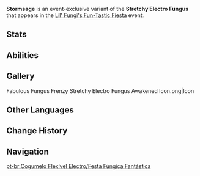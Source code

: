 {{CustomTabs
|tab1 = Overview
|tab2 = Fabulous Fungus Frenzy
|tab3 = Fungus Mechanicus
|tab4 = Lil' Fungi's Fun-Tastic Fiesta
}}
{{Enemy Infobox
|name     = Stormsage
|image    = Enemy Stretchy Electro Fungus.png
|dmgtype  = Electro
|weakpoint = no
|type     = Event Enemies
}}
'''Stormsage''' is an event-exclusive variant of the '''Stretchy Electro Fungus''' that appears in the [[Lil' Fungi's Fun-Tastic Fiesta]] event.

==Stats==
{{Enemy Stats
|hide_notes = 1

|electro_res = 20%
|dendro_res = 20%

|hp_ratio  = 2.1
|hp_type   = 2
|atk_ratio = 4.32
|atk_type  = 2
}}

==Abilities==
{{Enemy Attacks
|enemy       = Stretchy Electro Fungus V3

|name_1      = Conductive Amplifier
|desc_1      = Provides the "Conductive" effect to all Lil' Fungi on the team and increases their ATK by '''40%''' for a period of time. When Lil' Fungi take DMG, the "Conductive" effect will be removed.

|name_2      = Swift Response
|desc_2      = Increases the [[Elemental Mastery]] of all Lil' Fungi on the team by '''180'''.

|name_3      = Normal Attack
|desc_3      = Unleashes a Lightning Bullet, dealing '''200% ATK''' as {{Color|Electro DMG}}.
}}

==Gallery==
<gallery>
Fabulous Fungus Frenzy Stretchy Electro Fungus Awakened Icon.png|Icon
</gallery>

==Other Languages==
{{Other Languages|Stretchy Electro Fungus/Fungus Mechanicus}}

==Change History==
{{Change History|4.2}}

==Navigation==
{{Enemy Navbox|Common}}

[[pt-br:Cogumelo Flexível Electro/Festa Fúngica Fantástica]]